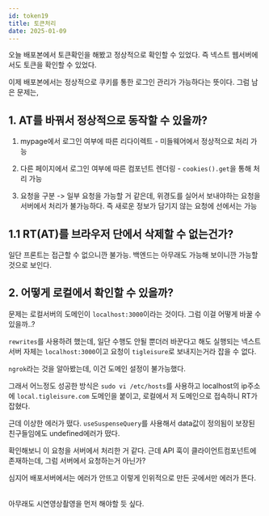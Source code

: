 ```yaml
---
id: token19
title: 토큰처리
date: 2025-01-09
---
```


오늘 배포본에서 토큰확인을 해봤고 정상적으로 확인할 수 있었다. 즉 넥스트 웹서버에서도 토큰을 확인할 수 있었다.

이제 배포본에서는 정상적으로 쿠키를 통한 로그인 관리가 가능하다는 뜻이다. 그럼 남은 문제는, 

## 1. AT를 바꿔서 정상적으로 동작할 수 있을까?
1. mypage에서 로그인 여부에 따른 리다이렉트 - 미들웨어에서 정상적으로 처리 가능

2. 다른 페이지에서 로그인 여부에 따른 컴포넌트 렌더링 - `cookies().get`을 통해 처리 가능

3. 요청을 구분 -> 일부 요청을 가능할 거 같은데, 위경도를 실어서 보내야하는 요청을 서버에서 처리가 불가능하다. 즉 새로운 정보가 담기지 않는 요청에 선에서는 가능 

## 1.1 RT(AT)를 브라우저 단에서 삭제할 수 없는건가?
일단 프론트는 접근할 수 없으니깐 불가능. 백엔드는 아무래도 가능해 보이니깐 가능할 것으로 보인다.

## 2. 어떻게 로컬에서 확인할 수 있을까?
문제는 로컬서버의 도메인이 `localhost:3000`이라는 것이다. 그럼 이걸 어떻게 바꿀 수 있을까..?

`rewrites`를 사용하려 했는데, 일단 수행도 안될 뿐더러 바꾼다고 해도 실행되는 넥스트 서버 자체는 `localhost:3000`이고 요청이 `tigleisure`로 보내지는거라 잡을 수 없다.

`ngrok`라는 것을 알아봤는데, 이건 도메인 설정이 불가능했다.

그래서 어느정도 성공한 방식은 `sudo vi /etc/hosts`를 사용하고 localhost의 ip주소에 `local.tigleisure.com` 도메인을 붙이고, 로컬에서 저 도메인으로 접속하니 RT가 잡혔다.

근데 이상한 에러가 떴다. `useSuspenseQuery`를 사용해서 data값이 정의됨이 보장된 친구들임에도 undefined에러가 떴다.

확인해보니 이 요청을 서버에서 처리한 거 같다. 근데 API 훅이 클라이언트컴포넌트에 존재하는데, 그럼 서버에서 요청하는거 아닌가?

심지어 배포서버에서는 에러가 안뜨고 이렇게 인위적으로 만든 곳에서만 에러가 뜬다.

<br/> 아무래도 시연영상촬영을 먼저 해야할 듯 싶다.